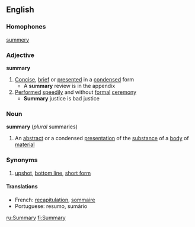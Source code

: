 ==English==
===Homophones===
[[summery]]
===Adjective===
'''summary'''
#[[Concise]], [[brief]] or [[presented]] in a [[condensed]] form
#* A '''summary''' review is in the appendix
#[[Perform]]ed [[speedily]] and without [[formal]] [[ceremony]]
#* '''Summary''' justice is bad justice
===Noun===
'''summary''' (''plural'' summaries)
#An [[abstract]] or a condensed [[presentation]] of the [[substance]] of a [[body]] of [[material]]
===Synonyms===
#[[upshot]], [[bottom line]], [[short form]]
====Translations====
*French: [[recapitulation]], [[sommaire]]
*Portuguese: resumo, sumário


[[ru:Summary]]
[[fi:Summary]]